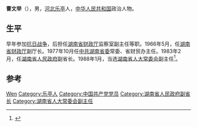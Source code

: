 '''曹文举'''（{{bd|1927年|3月|2014年|7月1日|catIdx=Cao}}），男，[[河北省|河北]][[乐亭县|乐亭]]人，[[中华人民共和国|中华人民共和国]]政治人物。

== 生平 ==
早年参加[[抗日战争|抗日战争]]，后担任[[湖南省财政厅|湖南省财政厅]]监察室副主任等职。1966年5月，任[[湖南省财政厅|湖南省财政厅]]副厅长。1977年10月任[[中共湖南省委|中共湖南省委]]常委、省财贸办主任。1983年2月，任[[湖南省人民政府|湖南省人民政府]]副省长。1988年1月，当选[[湖南省人大常委会|湖南省人大常委会]]副主任<ref>{{cite news|title=曹文举同志逝世|url=http://cpc.people.com.cn/n/2014/0707/c87393-25245374.html|accessdate=2014-07-30|newspaper=人民网|archive-date=2014-07-16|archive-url=https://web.archive.org/web/20140716170713/http://cpc.people.com.cn/n/2014/0707/c87393-25245374.html|dead-url=no}}</ref>。

== 参考 ==
{{reflist}}

{{Authority control}}
{{DEFAULTSORT:Cao}}
[[Category:曹姓|Wen]]
[[Category:乐亭人|Category:乐亭人]]
[[Category:中国共产党党员|Category:中国共产党党员]]
[[Category:湖南省人民政府副省长|Category:湖南省人民政府副省长]]
[[Category:湖南省人大常委会副主任|Category:湖南省人大常委会副主任]]


{{中国政治人物小作品}}